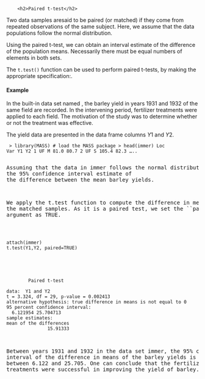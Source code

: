 
        <h2>Paired t-test</h2>

Two data samples aresaid to be paired (or matched) if they come from repeated observations of the same subject. Here, we assume that the data populations follow the normal distribution.
<p>
Using the paired t-test, we can obtain an interval estimate of the difference of the population means. Necessarily there must be equal numbers of elements in both sets.
<p>
        The <code>t.test()</code> function can be used to perform paired t-tests, by making the appropriate specification:\textbf{\texttt{paired=TRUE}}.


        <h4>Example</h4>
In the built-in data set named \textbf{\emph{immer}}, the barley yield in years 1931 and 1932 of the same field are recorded. In the intervening period, fertilizer treatments were applied to each field. The motivation of the study was to determine whether or not the treatment was effective.

The yield data are presented in the data frame columns $Y1$ and $Y2$.

<pre><code>
> library(MASS)         # load the MASS package
> head(immer)
   Loc  Var    Y1    Y2
1  UF   M      81.0  80.7
2  UF   S      105.4  82.3
   .....
</code><pre>
Assuming that the data in immer follows the normal distribution, find the $95\%$ confidence interval estimate of the difference between the mean barley yields.

We apply the t.test function to compute the difference in means of the matched samples. As it is a paired test, we set the ``paired" argument as TRUE.

<pre><code>
attach(immer)
t.test(Y1,Y2, paired=TRUE)
</code></pre>
<pre><code>

        Paired t-test

data:  Y1 and Y2
t = 3.324, df = 29, p-value = 0.002413
alternative hypothesis: true difference in means is not equal to 0
95 percent confidence interval:
  6.121954 25.704713
sample estimates:
mean of the differences
               15.91333
</code></pre>
Between years 1931 and 1932 in the data set immer, the 95\% confidence interval of the difference in means of the barley yields is the interval between 6.122 and 25.705.
One can conclude that the fertilizer treatments were successful in improving the yield of barley.
